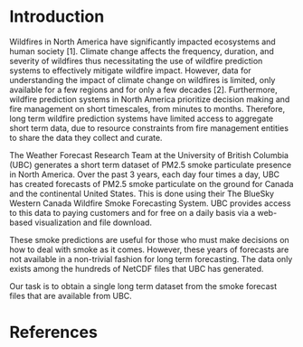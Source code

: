 # Introduction {#sec-introduction}

Wildfires in North America have significantly impacted ecosystems and human society [1]. Climate change affects the frequency, duration, and severity of wildfires thus necessitating the use of wildfire prediction systems to effectively mitigate wildfire impact. However, data for understanding the impact of climate change on wildfires is limited, only available for a few regions and for only a few decades [2]. Furthermore, wildfire prediction systems in North America prioritize decision making and fire management on short timescales, from minutes to months. Therefore, long term wildfire prediction systems have limited access to aggregate short term data, due to resource constraints from fire management entities to share the data they collect and curate. 

The Weather Forecast Research Team at the University of British Columbia (UBC) generates a short term dataset of PM2.5 smoke particulate presence in North America. Over the past 3 years, each day four times a day, UBC has created forecasts of PM2.5 smoke particulate on the ground for Canada and the continental United States. This is done using their The BlueSky Western Canada Wildfire Smoke Forecasting System. UBC provides access to this data to paying customers and for free on a daily basis via a web-based visualization and file download.

These smoke predictions are useful for those who must make decisions on how to deal with smoke as it comes. However, these years of forecasts are not available in a non-trivial fashion for long term forecasting. The data only exists among the hundreds of NetCDF files that UBC has generated.

Our task is to obtain a single long term dataset from the smoke forecast files that are available from UBC.

# References
<!-- [1] https://dl.acm.org/doi/abs/10.1145/583890.583893

[2] climate change and wildfire article that was in spanish -->